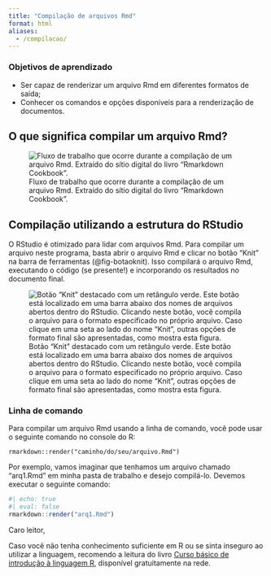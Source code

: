 ```yaml
---
title: "Compilação de arquivos Rmd"
format: html
aliases: 
  - /compilacao/
---
```


### Objetivos de aprendizado

+ Ser capaz de renderizar um arquivo Rmd em diferentes formatos de saída;
+ Conhecer os comandos e opções disponíveis para a renderização de documentos.

<!-- 6. **Aplicação Prática:** -->
<!--    - Realizar exercícios práticos para criar documentos Rmd simples que integrem texto formatado com resultados de código R. -->
<!--    - Praticar a incorporação de gráficos, tabelas e outras saídas geradas pelo R no documento Rmd. -->

<!-- 7. **Melhores Práticas:** -->
<!--    - Aprender sobre melhores práticas para escrever documentos Rmd claros, bem-organizados e reprodutíveis. -->
<!--    - Conhecer técnicas para comentar e documentar o código dentro dos chunks. -->

## O que significa compilar um arquivo Rmd?

![Fluxo de trabalho que ocorre durante a compilação de um arquivo Rmd. Extraído do sítio digital do livro "Rmarkdown Cookbook".](https://bookdown.org/yihui/rmarkdown-cookbook/images/workflow.png)

## Compilação utilizando a estrutura do RStudio {#compilarrmd}

O RStudio é otimizado para lidar com arquivos Rmd.
Para compilar um arquivo neste programa, basta abrir o arquivo Rmd e clicar no botão "Knit" na barra de ferramentas (@fig-botaoknit).
Isso compilará o arquivo Rmd, executando o código (se presente!) e incorporando os resultados no documento final.  

![Botão "Knit" destacado com um retângulo verde. Este botão está localizado em uma barra abaixo dos nomes de arquivos abertos dentro do RStudio. Clicando neste botão, você compila o arquivo para o formato especificado no próprio arquivo. Caso clique em uma seta ao lado do nome "Knit", outras opções de formato final são apresentadas, como mostra esta figura.](figuras/botao_knit.png){#fig-botaoknit}

### Linha de comando

Para compilar um arquivo Rmd usando a linha de comando, você pode usar o seguinte comando no console do R:

```
rmarkdown::render("caminho/do/seu/arquivo.Rmd")
```

Por exemplo, vamos imaginar que tenhamos um arquivo chamado "arq1.Rmd" em minha pasta de trabalho e desejo compilá-lo.
Devemos executar o seguinte comando:

```r
#| echo: true
#| eval: false
rmarkdown::render("arq1.Rmd")
```


::: {.callout-tip}
Caro leitor,

Caso você não tenha conhecimento suficiente em R ou se sinta inseguro ao utilizar a linguagem, recomendo a leitura do livro [Curso básico de introdução à linguagem R](https://intror.netlify.app/), disponível gratuitamente na rede.
:::



